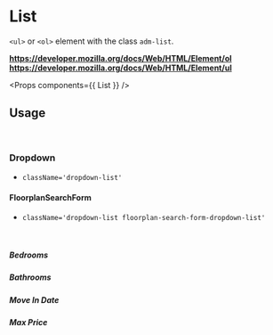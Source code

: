 <!-- Packages -->

<!-- Components -->

<!-- Config -->

<!-- Mock Data -->

# List

`<ul>` or `<ol>` element with the class `adm-list`.

**https://developer.mozilla.org/docs/Web/HTML/Element/ol**  
**https://developer.mozilla.org/docs/Web/HTML/Element/ul**  

<Preview>
  <List data-items={ListMock} />
</Preview>

<Props components={{ List }} />

## Usage

<br/>

### Dropdown

- `className='dropdown-list'`

<Preview>
  <List className='dropdown-list' data-items={DropdownListMock} />
</Preview>

#### FloorplanSearchForm

- `className='dropdown-list floorplan-search-form-dropdown-list'`

<br/>

##### Bedrooms

<Preview>
  <List 
    className='dropdown-list floorplan-search-form-dropdown-list'
    data-items={FloorplanSearchFormDropdownItems.Bedrooms} 
  />
</Preview>

##### Bathrooms

<Preview>
  <List 
    className='dropdown-list floorplan-search-form-dropdown-list'
    data-items={FloorplanSearchFormDropdownItems.Bathrooms} 
  />
</Preview>

##### Move In Date

<Preview>
  <List 
    className='dropdown-list floorplan-search-form-dropdown-list'
    data-items={FloorplanSearchFormDropdownItems.MoveInDate} 
  />
</Preview>

##### Max Price

<Preview>
  <List 
    className='dropdown-list floorplan-search-form-dropdown-list'
    data-items={FloorplanSearchFormDropdownItems.MaxPrice} 
  />
</Preview>
